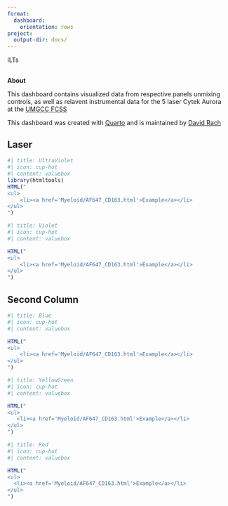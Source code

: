 ```yaml
---
format:
  dashboard:
    orientation: rows
project:
  output-dir: docs/
---
```


ILTs

## {.sidebar}

**About**

This dashboard contains visualized data from respective panels unmixing controls, as well as relavent instrumental data for the 5 laser Cytek Aurora at the [UMGCC FCSS](https://umgccfcss.github.io/InstrumentQC/)

This dashboard was created with [Quarto](https://quarto.org/) and is maintained by [David Rach](https://github.com/DavidRach)

## Laser {width="50%"}

```r
#| title: UltraViolet
#| icon: cup-hot
#| content: valuebox
library(htmltools)
HTML("
<ul>
    <li><a href='Myeloid/AF647_CD163.html'>Example</a></li>
</ul>
")

```

```r
#| title: Violet
#| icon: cup-hot
#| content: valuebox

HTML("
<ul>
    <li><a href='Myeloid/AF647_CD163.html'>Example</a></li>
</ul>
")

```

::: {.card title=""}

:::

## Second Column
```r
#| title: Blue
#| icon: cup-hot
#| content: valuebox

HTML("
<ul>
    <li><a href='Myeloid/AF647_CD163.html'>Example</a></li>
</ul>
")

```

```r
#| title: YellowGreen
#| icon: cup-hot
#| content: valuebox

HTML("
<ul>
   <li><a href='Myeloid/AF647_CD163.html'>Example</a></li>
</ul>
")

```

```r
#| title: Red
#| icon: cup-hot
#| content: valuebox

HTML("
<ul>
  <li><a href='Myeloid/AF647_CD163.html'>Example</a></li>
</ul>
")

```